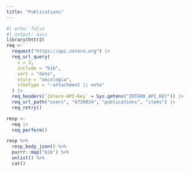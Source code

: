 ```yaml
---
title: "Publications"
---
```


```r
#| echo: false
#| output: asis
library(httr2)
req <-
  request("https://api.zotero.org") |>
  req_url_query(
    v = 3,
    include = "bib",
    sort = "date",
    style = "oecologia",
    itemType = "-attachment || note"
  ) |>
  req_headers(`Zotero-API-Key` = Sys.getenv("ZOTERO_API_KEY")) |>
  req_url_path("users", "6720834", "publications", "items") |> 
  req_retry()

resp <- 
  req |> 
  req_perform()

resp %>% 
  resp_body_json() %>% 
  purrr::map("bib") %>% 
  unlist() %>% 
  cat()
```

::: {#refs}
:::